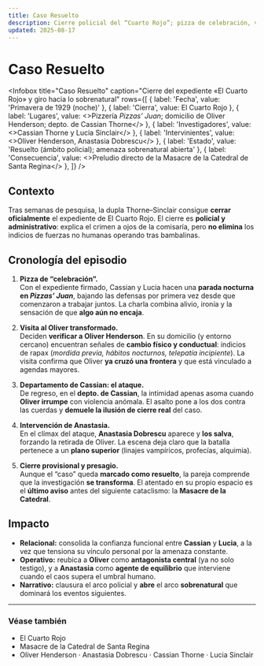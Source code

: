 ```yaml
---
title: Caso Resuelto
description: Cierre policial del “Cuarto Rojo”; pizza de celebración, visita al Oliver transformado y ataque en el departamento de Cassian que anticipa la masacre en Santa Regina.
updated: 2025-08-17
---
```



# Caso Resuelto

<Infobox
  title="Caso Resuelto"
  caption="Cierre del expediente «El Cuarto Rojo» y giro hacia lo sobrenatural"
  rows={[
    { label: 'Fecha', value: 'Primavera de 1929 (noche)' },
    { label: 'Cierra', value: <Link to="/CrSaSo/eventos/El%20Cuarto%20Rojo">El Cuarto Rojo</Link> },
    { label: 'Lugares', value: <>Pizzería <em>Pizzas’ Juan</em>; domicilio de <Link to="/CrSaSo/personajes/Oliver%20Henderson">Oliver Henderson</Link>; depto. de <Link to="/CrSaSo/personajes/Cassian%20Thorne">Cassian Thorne</Link></> },
    { label: 'Investigadores', value: <><Link to="/CrSaSo/personajes/Cassian%20Thorne">Cassian Thorne</Link> y <Link to="/CrSaSo/personajes/Lucia%20Sinclair">Lucia Sinclair</Link></> },
    { label: 'Intervinientes', value: <><Link to="/CrSaSo/personajes/Oliver%20Henderson">Oliver Henderson</Link>, <Link to="/CrSaSo/personajes/Anastasia%20Dobrescu">Anastasia Dobrescu</Link></> },
    { label: 'Estado', value: 'Resuelto (ámbito policial); amenaza sobrenatural abierta' },
    { label: 'Consecuencia', value: <>Preludio directo de la <Link to="/CrSaSo/eventos/Masacre%20de%20la%20Catedral%20de%20Santa%20Regina">Masacre de la Catedral de Santa Regina</Link></> },
  ]}
/>

## Contexto
Tras semanas de pesquisa, la dupla <Link to="/CrSaSo/personajes/Cassian%20Thorne">Thorne</Link>–<Link to="/CrSaSo/personajes/Lucia%20Sinclair">Sinclair</Link> consigue **cerrar oficialmente** el expediente de <Link to="/CrSaSo/eventos/El%20Cuarto%20Rojo">El Cuarto Rojo</Link>. El cierre es **policial y administrativo**: explica el crimen a ojos de la comisaría, pero **no elimina** los indicios de fuerzas no humanas operando tras bambalinas.

## Cronología del episodio

1. **Pizza de “celebración”.**  
   Con el expediente firmado, Cassian y Lucia hacen una **parada nocturna en _Pizzas’ Juan_**, bajando las defensas por primera vez desde que comenzaron a trabajar juntos. La charla combina alivio, ironía y la sensación de que **algo aún no encaja**.

2. **Visita al Oliver transformado.**  
   Deciden **verificar a Oliver Henderson**. En su domicilio (y entorno cercano) encuentran señales de **cambio físico y conductual**: indicios de rapax (*mordida previa, hábitos nocturnos, telepatía incipiente*). La visita confirma que Oliver **ya cruzó una frontera** y que está vinculado a agendas mayores.

3. **Departamento de Cassian: el ataque.**  
   De regreso, en el **depto. de Cassian**, la intimidad apenas asoma cuando **Oliver irrumpe** con violencia anómala. El asalto pone a los dos contra las cuerdas y **demuele la ilusión de cierre real** del caso.

4. **Intervención de Anastasia.**  
   En el clímax del ataque, **<Link to="/CrSaSo/personajes/Anastasia%20Dobrescu">Anastasia Dobrescu</Link>** aparece y **los salva**, forzando la retirada de Oliver. La escena deja claro que la batalla pertenece a un **plano superior** (linajes vampíricos, profecías, alquimia).

5. **Cierre provisional y presagio.**  
   Aunque el “caso” queda **marcado como resuelto**, la pareja comprende que la investigación **se transforma**. El atentado en su propio espacio es el **último aviso** antes del siguiente cataclismo: la **<Link to="/CrSaSo/eventos/Masacre%20de%20la%20Catedral%20de%20Santa%20Regina">Masacre de la Catedral</Link>**.

## Impacto
- **Relacional:** consolida la confianza funcional entre **Cassian** y **Lucia**, a la vez que tensiona su vínculo personal por la amenaza constante.  
- **Operativo:** reubica a **Oliver** como **antagonista central** (ya no solo testigo), y a **Anastasia** como **agente de equilibrio** que interviene cuando el caos supera el umbral humano.  
- **Narrativo:** clausura el arco policial y **abre** el arco **sobrenatural** que dominará los eventos siguientes.

---

### Véase también
- <Link to="/CrSaSo/eventos/El%20Cuarto%20Rojo">El Cuarto Rojo</Link>  
- <Link to="/CrSaSo/eventos/Masacre%20de%20la%20Catedral%20de%20Santa%20Regina">Masacre de la Catedral de Santa Regina</Link>  
- <Link to="/CrSaSo/personajes/Oliver%20Henderson">Oliver Henderson</Link> · <Link to="/CrSaSo/personajes/Anastasia%20Dobrescu">Anastasia Dobrescu</Link> · <Link to="/CrSaSo/personajes/Cassian%20Thorne">Cassian Thorne</Link> · <Link to="/CrSaSo/personajes/Lucia%20Sinclair">Lucia Sinclair</Link>
